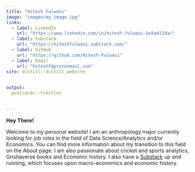 ```yaml
---
title: "Hitesh Fulwani"
image: "images/my_image.jpg"
links:
  - label: LinkedIn
    url: "https://www.linkedin.com/in/hitesh-fulwani-ba5a4119a/"
  - label: Substack 
    url: "https://hiteshfulwani.substack.com/"
  - label: GitHub
    url: "https://github.com/Hitesh-Fulwani"
  - label: Email
    url: "hiteshf@protonmail.com"
site: distill::distill_website

  
output:
  postcards::trestles
  

---
```

**Hey There!**


Welcome to my personal website! I am an anthropology major currently looking for job roles in the field of Data Science/Analytics and/or Economics. You can find more information about my transition to this field on the About page. I am also passionate about cricket and sports analytics, Grishaverse books and Economic history. I also have a [Substack](https://hiteshfulwani.substack.com/) up and running, which focuses upon macro-economics and economic history. 




